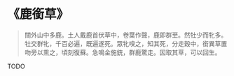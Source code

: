 # 《鹿銜草》

> 關外山中多鹿。土人戴鹿首伏草中，卷葉作聲，鹿即群至。然牡少而牝多。牡交群牝，千百必遍，既遍遂死。眾牝嗅之，知其死，分走穀中，銜異草置吻旁以熏之，頃刻復蘇。急鳴金施銃，群鹿驚走。因取其草，可以回生。

TODO
